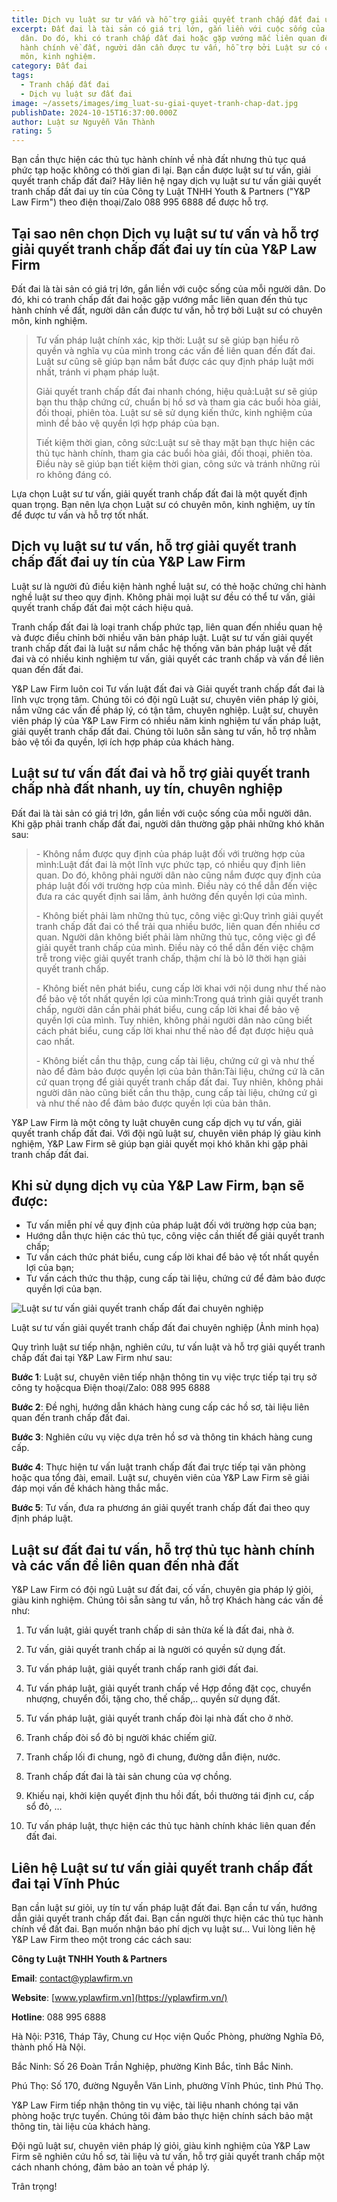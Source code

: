 ```yaml
---
title: Dịch vụ luật sư tư vấn và hỗ trợ giải quyết tranh chấp đất đai uy tín
excerpt: Đất đai là tài sản có giá trị lớn, gắn liền với cuộc sống của mỗi người
  dân. Do đó, khi có tranh chấp đất đai hoặc gặp vướng mắc liên quan đến thủ tục
  hành chính về đất, người dân cần được tư vấn, hỗ trợ bởi Luật sư có chuyên
  môn, kinh nghiệm.
category: Đất đai
tags:
  - Tranh chấp đất đai
  - Dịch vụ luật sư đất đai
image: ~/assets/images/img_luat-su-giai-quyet-tranh-chap-dat.jpg
publishDate: 2024-10-15T16:37:00.000Z
author: Luật sư Nguyễn Văn Thành
rating: 5
---
```

Bạn cần thực hiện các thủ tục hành chính về nhà đất nhưng thủ tục quá phức tạp hoặc không có thời gian đi lại. Bạn cần được luật sư tư vấn, giải quyết tranh chấp đất đai? Hãy liên hệ ngay dịch vụ luật sư tư vấn giải quyết tranh chấp đất đai uy tín của Công ty Luật TNHH Youth & Partners ("Y&P Law Firm") theo điện thoại/Zalo 088 995 6888 để được hỗ trợ.

## Tại sao nên chọn Dịch vụ luật sư tư vấn và hỗ trợ giải quyết tranh chấp đất đai uy tín của Y&P Law Firm

Đất đai là tài sản có giá trị lớn, gắn liền với cuộc sống của mỗi người dân. Do đó, khi có tranh chấp đất đai hoặc gặp vướng mắc liên quan đến thủ tục hành chính về đất, người dân cần được tư vấn, hỗ trợ bởi Luật sư có chuyên môn, kinh nghiệm.

> Tư vấn pháp luật chính xác, kịp thời: Luật sư sẽ giúp bạn hiểu rõ quyền và nghĩa vụ của mình trong các vấn đề liên quan đến đất đai. Luật sư cũng sẽ giúp bạn nắm bắt được các quy định pháp luật mới nhất, tránh vi phạm pháp luật.
>
> Giải quyết tranh chấp đất đai nhanh chóng, hiệu quả:Luật sư sẽ giúp bạn thu thập chứng cứ, chuẩn bị hồ sơ và tham gia các buổi hòa giải, đối thoại, phiên tòa. Luật sư sẽ sử dụng kiến thức, kinh nghiệm của mình để bảo vệ quyền lợi hợp pháp của bạn.
>
> Tiết kiệm thời gian, công sức:Luật sư sẽ thay mặt bạn thực hiện các thủ tục hành chính, tham gia các buổi hòa giải, đối thoại, phiên tòa. Điều này sẽ giúp bạn tiết kiệm thời gian, công sức và tránh những rủi ro không đáng có.

Lựa chọn Luật sư tư vấn, giải quyết tranh chấp đất đai là một quyết định quan trọng. Bạn nên lựa chọn Luật sư có chuyên môn, kinh nghiệm, uy tín để được tư vấn và hỗ trợ tốt nhất.

## Dịch vụ luật sư tư vấn, hỗ trợ giải quyết tranh chấp đất đai uy tín của Y&P Law Firm

Luật sư là người đủ điều kiện hành nghề luật sư, có thẻ hoặc chứng chỉ hành nghề luật sư theo quy định. Không phải mọi luật sư đều có thể tư vấn, giải quyết tranh chấp đất đai một cách hiệu quả.

Tranh chấp đất đai là loại tranh chấp phức tạp, liên quan đến nhiều quan hệ và được điều chỉnh bởi nhiều văn bản pháp luật. Luật sư tư vấn giải quyết tranh chấp đất đai là luật sư nắm chắc hệ thống văn bản pháp luật về đất đai và có nhiều kinh nghiệm tư vấn, giải quyết các tranh chấp và vấn đề liên quan đến đất đai.

Y&P Law Firm luôn coi Tư vấn luật đất đai và Giải quyết tranh chấp đất đai là lĩnh vực trọng tâm. Chúng tôi có đội ngũ Luật sư, chuyên viên pháp lý giỏi, nắm vững các vấn đề pháp lý, có tận tâm, chuyên nghiệp. Luật sư, chuyên viên pháp lý của Y&P Law Firm có nhiều năm kinh nghiệm tư vấn pháp luật, giải quyết tranh chấp đất đai. Chúng tôi luôn sẵn sàng tư vấn, hỗ trợ nhằm bảo vệ tối đa quyền, lợi ích hợp pháp của khách hàng.

## Luật sư tư vấn đất đai và hỗ trợ giải quyết tranh chấp nhà đất nhanh, uy tín, chuyên nghiệp

Đất đai là tài sản có giá trị lớn, gắn liền với cuộc sống của mỗi người dân. Khi gặp phải tranh chấp đất đai, người dân thường gặp phải những khó khăn sau:

> \- Không nắm được quy định của pháp luật đối với trường hợp của mình:Luật đất đai là một lĩnh vực phức tạp, có nhiều quy định liên quan. Do đó, không phải người dân nào cũng nắm được quy định của pháp luật đối với trường hợp của mình. Điều này có thể dẫn đến việc đưa ra các quyết định sai lầm, ảnh hưởng đến quyền lợi của mình.
>
> \- Không biết phải làm những thủ tục, công việc gì:Quy trình giải quyết tranh chấp đất đai có thể trải qua nhiều bước, liên quan đến nhiều cơ quan. Người dân không biết phải làm những thủ tục, công việc gì để giải quyết tranh chấp của mình. Điều này có thể dẫn đến việc chậm trễ trong việc giải quyết tranh chấp, thậm chí là bỏ lỡ thời hạn giải quyết tranh chấp.
>
> \- Không biết nên phát biểu, cung cấp lời khai với nội dung như thế nào để bảo vệ tốt nhất quyền lợi của mình:Trong quá trình giải quyết tranh chấp, người dân cần phải phát biểu, cung cấp lời khai để bảo vệ quyền lợi của mình. Tuy nhiên, không phải người dân nào cũng biết cách phát biểu, cung cấp lời khai như thế nào để đạt được hiệu quả cao nhất.
>
> \- Không biết cần thu thập, cung cấp tài liệu, chứng cứ gì và như thế nào để đảm bảo được quyền lợi của bản thân:Tài liệu, chứng cứ là căn cứ quan trọng để giải quyết tranh chấp đất đai. Tuy nhiên, không phải người dân nào cũng biết cần thu thập, cung cấp tài liệu, chứng cứ gì và như thế nào để đảm bảo được quyền lợi của bản thân.

Y&P Law Firm là một công ty luật chuyên cung cấp dịch vụ tư vấn, giải quyết tranh chấp đất đai. Với đội ngũ luật sư, chuyên viên pháp lý giàu kinh nghiệm, Y&P Law Firm sẽ giúp bạn giải quyết mọi khó khăn khi gặp phải tranh chấp đất đai.

## Khi sử dụng dịch vụ của Y&P Law Firm, bạn sẽ được:

* Tư vấn miễn phí về quy định của pháp luật đối với trường hợp của bạn;
* Hướng dẫn thực hiện các thủ tục, công việc cần thiết để giải quyết tranh chấp;
* Tư vấn cách thức phát biểu, cung cấp lời khai để bảo vệ tốt nhất quyền lợi của bạn;
* Tư vấn cách thức thu thập, cung cấp tài liệu, chứng cứ để đảm bảo được quyền lợi của bạn.

![Luật sư tư vấn giải quyết tranh chấp đất đai chuyên nghiệp](~/assets/images/download.png "Luật sư tư vấn giải quyết tranh chấp đất đai chuyên nghiệp")

Luật sư tư vấn giải quyết tranh chấp đất đai chuyên nghiệp (Ảnh minh họa)

Quy trình luật sư tiếp nhận, nghiên cứu, tư vấn luật và hỗ trợ giải quyết tranh chấp đất đai tại Y&P Law Firm như sau:

**Bước 1**: Luật sư, chuyên viên tiếp nhận thông tin vụ việc trực tiếp tại trụ sở công ty hoặcqua Điện thoại/Zalo: 088 995 6888 

**Bước 2**: Đề nghị, hướng dẫn khách hàng cung cấp các hồ sơ, tài liệu liên quan đến tranh chấp đất đai.

**Bước 3**: Nghiên cứu vụ việc dựa trên hồ sơ và thông tin khách hàng cung cấp.

**Bước 4**: Thực hiện tư vấn luật tranh chấp đất đai trực tiếp tại văn phòng hoặc qua tổng đài, email. Luật sư, chuyên viên của Y&P Law Firm sẽ giải đáp mọi vấn đề khách hàng thắc mắc.

**Bước 5**: Tư vấn, đưa ra phương án giải quyết tranh chấp đất đai theo quy định pháp luật.

## Luật sư đất đai tư vấn, hỗ trợ thủ tục hành chính và các vấn đề liên quan đến nhà đất

Y&P Law Firm có đội ngũ Luật sư đất đai, cố vấn, chuyên gia pháp lý giỏi, giàu kinh nghiệm. Chúng tôi sẵn sàng tư vấn, hỗ trợ Khách hàng các vấn đề như:

1. Tư vấn luật, giải quyết tranh chấp di sản thừa kế là đất đai, nhà ở.

2. Tư vấn, giải quyết tranh chấp ai là người có quyền sử dụng đất.

3. Tư vấn pháp luật, giải quyết tranh chấp ranh giới đất đai.

4. Tư vấn pháp luật, giải quyết tranh chấp về Hợp đồng đặt cọc, chuyển nhượng, chuyển đổi, tặng cho, thế chấp,.. quyền sử dụng đất.

5. Tư vấn pháp luật, giải quyết tranh chấp đòi lại nhà đất cho ở nhờ.

6. Tranh chấp đòi sổ đỏ bị người khác chiếm giữ.

7. Tranh chấp lối đi chung, ngõ đi chung, đường dẫn điện, nước.

8. Tranh chấp đất đai là tài sản chung của vợ chồng.

9. Khiếu nại, khởi kiện quyết định thu hồi đất, bồi thường tái định cư, cấp sổ đỏ, …

10. Tư vấn pháp luật, thực hiện các thủ tục hành chính khác liên quan đến đất đai.

## Liên hệ Luật sư tư vấn giải quyết tranh chấp đất đai tại Vĩnh Phúc

Bạn cần luật sư giỏi, uy tín tư vấn pháp luật đất đai. Bạn cần tư vấn, hướng dẫn giải quyết tranh chấp đất đai. Bạn cần người thực hiện các thủ tục hành chính về đất đai. Bạn muốn nhận báo phí dịch vụ luật sư… Vui lòng liên hệ Y&P Law Firm theo một trong các cách sau: 

**Công ty Luật TNHH Youth & Partners**

**Email**: contact@yplawfirm.vn

**Website**: [www.yplawfirm.vn](https://yplawfirm.vn/)

**Hotline**: 088 995 6888

Hà Nội: P316, Tháp Tây, Chung cư Học viện Quốc Phòng, phường Nghĩa Đô, thành phố Hà Nội.

Bắc Ninh: Số 26 Đoàn Trần Nghiệp, phường Kinh Bắc, tỉnh Bắc Ninh.

Phú Thọ: Số 170, đường Nguyễn Văn Linh, phường Vĩnh Phúc, tỉnh Phú Thọ.

Y&P Law Firm tiếp nhận thông tin vụ việc, tài liệu nhanh chóng tại văn phòng hoặc trực tuyến. Chúng tôi đảm bảo thực hiện chính sách bảo mật thông tin, tài liệu của khách hàng.

Đội ngũ luật sư, chuyên viên pháp lý giỏi, giàu kinh nghiệm của Y&P Law Firm sẽ nghiên cứu hồ sơ, tài liệu và tư vấn, hỗ trợ giải quyết tranh chấp một cách nhanh chóng, đảm bảo an toàn về pháp lý. 

Trân trọng!
